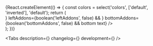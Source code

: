

<Meta title='Компоненты/Модалки и поповеры/FormControl' component={FormControl} />

<!-- Canvas -->

<Story name='FormControl'>
    {React.createElement(() => {
        const colors = select('colors', ['default', 'inverted'], 'default');
        return (
            <div
                style={{
                    backgroundColor:
                        colors === 'inverted'
                            ? 'var(--color-light-bg-primary-inverted)'
                            : 'transparent',
                    padding: '8px',
                    position: 'absolute',
                    top: 0,
                    left: 0,
                    right: 0,
                    bottom: 0,
                }}
            >
                <FormControl
                    block={boolean('block', true)}
                    size={select('size', ['s', 'm', 'l', 'xl'], 's')}
                    colors={colors}
                    disabled={boolean('disabled', false)}
                    filled={boolean('filled', false)}
                    focused={boolean('focused', false)}
                    label={text('label', '')}
                    labelView={select('labelView', ['inner', 'outer'], 'inner')}
                    hint={text('hint', '')}
                    error={text('error', '')}
                    rightAddons={boolean('rightAddons', false) && <StarMIcon />}
                    leftAddons={boolean('leftAddons', false) && <StarMIcon />}
                    bottomAddons={boolean('bottomAddons', false) && <span>bottom text</span>}
                />
            </div>
        );
    })}
</Story>

<!-- Docs -->

<ComponentHeader
    name='FormControl'
    version={version}
    package='@alfalab/core-components/form-control'
    children='Базовый компонент для построения полей ввода — input, textarea, select и др.'
/>

<Tabs description={<Description />} changelog={<Changelog />} development={<Development />} />
